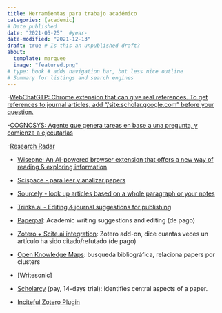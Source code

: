 ```yaml
---
title: Herramientas para trabajo académico
categories: [academic]
# Date published
date: "2021-05-25"  #year-
date-modified: "2021-12-13"
draft: true # Is this an unpublished draft?
about:
  template: marquee
  image: "featured.png"  
# type: book # adds navigation bar, but less nice outline
# Summary for listings and search engines
---
```


-[WebChatGTP: Chrome extension that can give real references. To get references to journal articles, add "/site:scholar.google.com" before your question. ](https://chrome.google.com/webstore/detail/webchatgpt-chatgpt-with-i/lpfemeioodjbpieminkklglpmhlngfcn)

-[COGNOSYS: Agente que genera tareas en base a una pregunta, y comienza a ejecutarlas](https://www.cognosys.ai/)

-[Research Radar](https://research-radar.com/)

- [Wiseone: An AI-powered browser extension that offers a new way of reading & exploring information](https://wiseone.io/)

- [Scispace - para leer y analizar papers](https://typeset.io/)

- [Sourcely -  look up articles based on a whole paragraph or your notes](https://www.sourcely.net/)

- [Trinka.ai - Editing & journal suggestions for publishing](https://www.trinka.ai/)

- [Paperpal](https://paperpal.com/): Academic writing suggestions and editing (de pago)

- [Zotero + Scite.ai integration](): Zotero add-on, dice cuantas veces un artículo ha sido citado/refutado (de pago)

- [Open Knowledge Maps](https://openknowledgemaps.org/): busqueda bibliográfica, relaciona papers por clusters

- [Writesonic]

- [Scholarcy](https://www.scholarcy.com/scholarcy-features/) (pay, 14-days trial): identifies central aspects of a paper.

- [Inciteful Zotero Plugin](https://github.com/inciteful-xyz/inciteful-zotero-plugin)
